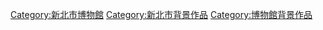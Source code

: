 [[Category:新北市博物館|Category:新北市博物館]]
[[Category:新北市背景作品|Category:新北市背景作品]]
[[Category:博物館背景作品|Category:博物館背景作品]]